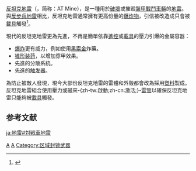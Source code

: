 [[反坦克地雷|反坦克地雷]]（{{lang-en|Anti-Tank Mine}}，简称：AT Mine），是一種用於[[破壞|破壞]]或摧毀[[裝甲戰鬥車輛|裝甲戰鬥車輛]]的[[地雷|地雷]]。與[[反步兵地雷|反步兵地雷]]相比，反坦克地雷通常擁有更高份量的[[爆炸物|爆炸物]]，引信被改造成只會被[[載具|載具]]觸發<ref>{{cite web |url=http://www.10why.net/20090129/fan-tan-ke/ |title=为什么反坦克地雷是坦克的克星？ |publisher=十万个为什么 |date=2009年1月29日 |accessdate=2009-08-19 |archive-url=https://web.archive.org/web/20090728181153/http://www.10why.net/20090129/fan-tan-ke/ |archive-date=2009年7月28日 |dead-url=yes }}</ref>。

現代的反坦克地雷更為先進，不再是簡單依靠[[遙控|遙控]]或[[載具|載具]]的壓力引爆的金屬容器：
*[[爆炸|爆炸]]更有威力，例如使用[[黑索金|黑索金]]炸藥。
*[[锥形装药|锥形装药]]，以增加穿甲效果。
*先進的分散系統。
*先進的[[触发器|触发器]]。

為防止被敵人發現，現今大部份反坦克地雷的雷體和外殼都會改為採用[[塑料|塑料]]製成。反坦克地雷組合使用壓力或磁來-{zh-tw:啟動;zh-cn:激活;}-[[雷管|雷管]]以確保反坦克地雷只能夠被[[載具|載具]]觸發。

==参考文献==
{{Commonscat|Anti-tank landmines}}
<div class="references-small">
<references />
</div>

{{武器小作品}}

[[Category:地雷|A]]
[[Category:反坦克武器|A]]
[[Category:区域封锁武器|Category:区域封锁武器]]

[[ja:地雷#対戦車地雷|ja:地雷#対戦車地雷]]